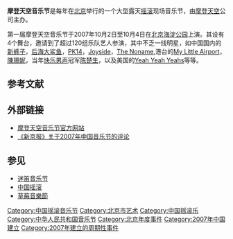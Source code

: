{{Unreferenced|time=2021-02-17T11:31:06+00:00}}
'''摩登天空音乐节'''是每年在[[北京|北京]]举行的一个大型露天[[摇滚|摇滚]]现场音乐节，由[[摩登天空|摩登天空]]公司主办。

第一届摩登天空音乐节于2007年10月2日至10月4日在[[北京|北京]][[海淀公园|海淀公园]]上演。其设有4个舞台，邀请到了超过120组乐队艺人参演，其中不乏一线明星，如中国国内的[[新裤子|新裤子]]，[[后海大鲨鱼|后海大鲨鱼]]，[[PK14|PK14]]，[[Joyside|Joyside]]，[[The_Noname|The Noname]],港台的[[My_Little_Airport|My Little Airport]]，[[陳珊妮|陳珊妮]]，当年[[快乐男声|快乐男声]]冠军[[陈楚生|陈楚生]]，以及美国的[[Yeah_Yeah_Yeahs|Yeah Yeah Yeahs]]等等。

== 参考文献 ==
{{Reflist}}

== 外部链接 ==
* [https://web.archive.org/web/20071001102525/http://festival.modernsky.com/ 摩登天空音乐节官方网站]
* [http://www.gmw.cn/content/2007-10/10/content_681260.htm/ 《新京报》关于2007年中国音乐节的评论]

==参见==
*[[迷笛音乐节|迷笛音乐节]]
*[[中国摇滚|中国摇滚]]
*[[草莓音樂節|草莓音樂節]]

{{北京小作品}}
[[Category:中国摇滚音乐节|Category:中国摇滚音乐节]]
[[Category:北京市艺术|Category:北京市艺术]]
[[Category:中国摇滚乐|Category:中国摇滚乐]]
[[Category:中华人民共和国音乐节|Category:中华人民共和国音乐节]]
[[Category:北京年度事件|Category:北京年度事件]]
[[Category:2007年中国建立|Category:2007年中国建立]]
[[Category:2007年建立的周期性事件|Category:2007年建立的周期性事件]]